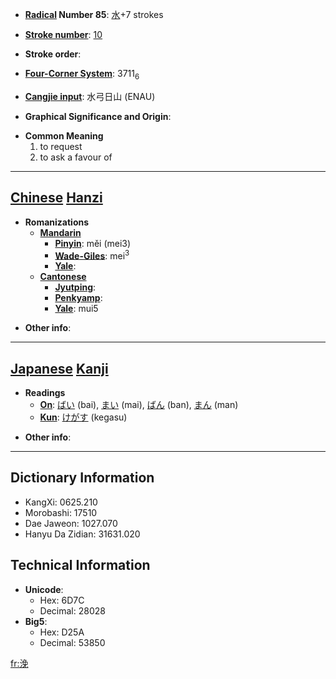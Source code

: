 * '''[[Wiktionary:Chinese radical index| Radical]] Number 85''': [[Wiktionary:Chinese radical index 水|水]]+7 strokes

* '''[[Wiktionary:Chinese total strokes index|Stroke number]]''': [[Wiktionary:Chinese total strokes index 10|10]]

* '''Stroke order''': 

* '''[[Wiktionary:Chinese four corner index|Four-Corner System]]''': 3711<sub>6</sub>

* '''[[Wiktionary:Chinese Cangjie index|Cangjie input]]''': 水弓日山 (ENAU)

* '''Graphical Significance and Origin''': 

* '''Common Meaning'''
*#to request
*# to ask a favour of


----

== [[Chinese]] [[Hanzi]] ==

* '''Romanizations'''
** '''[[Mandarin]]'''
*** '''[[Pinyin]]''': měi (mei3)
*** '''[[Wade-Giles]]''': mei<sup>3</sup>
*** '''[[Yale]]''': 
** '''[[Cantonese]]'''
*** '''[[Jyutping]]''':
*** '''[[Penkyamp]]''': 
*** '''[[Yale]]''': mui5

* '''Other info''': 

----

== [[Japanese]] [[Kanji]] ==

* '''Readings'''
** '''[[On]]''': [[ばい]] (bai), [[まい]] (mai), [[ばん]] (ban), [[まん]] (man)
** '''[[Kun]]''': [[けがす]] (kegasu)

* '''Other info''':  

----

== Dictionary Information ==

* KangXi: 0625.210
* Morobashi: 17510
* Dae Jaweon: 1027.070
* Hanyu Da Zidian: 31631.020

== Technical Information ==

* '''Unicode''':
** Hex: 6D7C
** Decimal: 28028
* '''Big5''':
** Hex: D25A
** Decimal: 53850

[[fr:浼]]